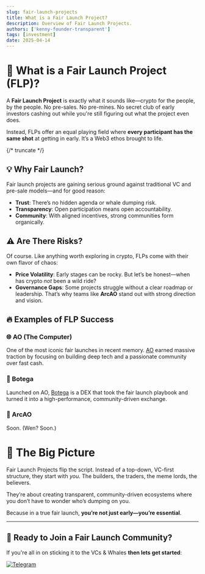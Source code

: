 ```yaml
---
slug: fair-launch-projects
title: What is a Fair Launch Project?
description: Overview of Fair Launch Projects.
authors: ['kenny-founder-transparent']
tags: [investment]
date: 2025-04-14
---
```



# 🚀 What is a Fair Launch Project (FLP)?

A **Fair Launch Project** is exactly what it sounds like—crypto for the people, by the people. No pre-sales. No pre-mines. No secret club of early investors cashing out while you're still figuring out what the project even does.

Instead, FLPs offer an equal playing field where **every participant has the same shot** at getting in early. It’s a Web3 ethos brought to life.

{/* truncate */}

## 💡 Why Fair Launch?

Fair launch projects are gaining serious ground against traditional VC and pre-sale models—and for good reason:

- **Trust**: There’s no hidden agenda or whale dumping risk.
- **Transparency**: Open participation means open accountability.
- **Community**: With aligned incentives, strong communities form organically.

## ⚠️ Are There Risks?

Of course. Like anything worth exploring in crypto, FLPs come with their own flavor of chaos:

- **Price Volatility**: Early stages can be rocky. But let’s be honest—when has crypto *not* been a wild ride?
- **Governance Gaps**: Some projects struggle without a clear roadmap or leadership. That’s why teams like **ArcAO** stand out with strong direction and vision.

## 🔥 Examples of FLP Success

### 🌐 AO (The Computer)
One of the most iconic fair launches in recent memory. <a href={AO.website} target="_blank">AO</a> earned massive traction by focusing on building deep tech and a passionate community over fast cash.

### 💱 Botega
Launched on AO, <a href={BOTEGA.website} target="_blank">Botega</a> is a DEX that took the fair launch playbook and turned it into a high-performance, community-driven exchange.

### 🌌 ArcAO
Soon. (Wen? Soon.)

# 🎯 The Big Picture

Fair Launch Projects flip the script. Instead of a top-down, VC-first structure, they start with *you*. The builders, the traders, the meme lords, the believers.

They’re about creating transparent, community-driven ecosystems where you don’t have to wonder who’s dumping on you.

Because in a true fair launch, **you’re not just early—you’re essential**.

---

## 🤝 Ready to Join a Fair Launch Community?

If you're all in on sticking it to the VCs & Whales **then lets get started**:

<a href={ARCAO.telegram} target="_blank">
  <img
    alt="Telegram"
    src="https://img.shields.io/badge/Telegram-Join%20Now-blue?style=for-the-badge&logo=telegram"
  />
</a>
